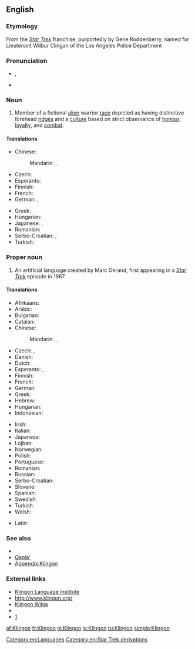 {{also|klingon}}
==English==

===Etymology===
From the ''[[w:Star Trek|Star Trek]]'' franchise, purportedly by Gene Roddenberry, named for Lieutenant Wilbur Clingan of the Los Angeles Police Department

===Pronunciation===
* {{enPR|klĭng'ŏn}}, {{IPA|/ˈklɪŋɒn/|lang=en}}
* {{IPA|/ˈklɪŋɑn/|lang=en}}<!-- cot-caught merger or just US-style IPA? -->

===Noun===
{{en-noun}}

# {{context|countable|lang=en}} Member of a fictional [[alien]] warrior [[race]] depicted as having distinctive forehead [[ridge]]s and a [[culture]] based on strict observance of [[honour]], [[loyalty]], and [[combat]].

====Translations====
{{trans-top|member of an alien warrior race in the Star Trek universe}}
* Chinese:
*: Mandarin: {{apdx-t|cmn|克林貢|sc=Hani}}, {{apdx-t|cmn|克林贡|tr=Kèlíngòng|sc=Hani}}
* Czech: {{t|cs|Klingon|m}}
* Esperanto: {{apdx-t|eo|klingono}}
* Finnish: {{apdx-t|fi|klingon}}
* French: {{apdx-t|fr|Klingon|m}}
* German: {{apdx-t|de|Klingone|m}}, {{apdx-t|de|Klingonin|f}}
{{trans-mid}}
* Greek: {{apdx-t|el|Κλίγκον|n|tr=klíngon}}
* Hungarian: {{t|hu|klingon}}
* Japanese: {{apdx-t|ja|クリンゴン人}}, {{apdx-t|ja|クリンゴンじん|tr=kuringon jin}}
* Romanian: {{apdx-t|ro|klingonian|m}}
* Serbo-Croatian: {{apdx-t|sh|клингонац|m|tr=klingonac|sc=Cyrl}}, {{apdx-t|sh|клингонка|f|tr=klingonka|sc=Cyrl}}
* Turkish: {{apdx-t|tr|Klingon}}
{{trans-bottom}}

===Proper noun===
{{en-proper noun}}

# An artificial language created by Marc Okrand, first appearing in a ''[[w:Star Trek|Star Trek]]'' episode in 1967.

====Translations====
{{trans-top|the language}}
* Afrikaans: {{t+|af|Klingon}}
* Arabic: {{t|ar|كلينغونية|f|tr=klinghūniya|sc=Arab}}
* Bulgarian: {{t|bg|клингонски|m|tr=klingonski|sc=Cyrl}}
* Catalan: {{t|ca|klingon|m}}
* Chinese:
*: Mandarin: {{t|cmn|克林貢語|sc=Hani}}, {{t|cmn|克林贡语|tr=Kèlíngòngyǔ|sc=Hani}}
* Czech: {{t|cs|klingonský|m}}, {{t|cs|klingonština|f}}
* Danish: {{t|da|klingonsk}}
* Dutch: {{t+|nl|Klingon}}
* Esperanto: {{t|eo|klingona lingvo}}, {{t|eo|la klingona}}
* Finnish: {{t+|fi|klingon}}
* French: {{t+|fr|klingon|m}}
* German: {{t+|de|Klingonisch|n}}
* Greek: {{t|el|[[γλώσσα]] [[Κλίγκον]]|f}}
* Hebrew: {{t|he|קלינגונית|f|tr=klingónit}}
* Hungarian: {{t|hu|klingon}}
* Indonesian: {{t|id|bahasa klingon}}
{{trans-mid}}
* Irish: {{t|ga|Tliongáinis|f}}
* Italian: {{t+|it|klingon|m}}
* Japanese: {{t|ja|クリンゴン語|tr=[[クリンゴンご]], kuringongo}}
* Lojban: {{t|jbo|klingon.}}
* Norwegian: {{t|no|klingonsk}}
* Polish: {{t|pl|klingoński|m}}
* Portuguese: {{t|pt|klingon}}
* Romanian: {{t|ro|klingoniană|f}}
* Russian: {{t|ru|клингонский|m|tr=klingonskij|sc=Cyrl}}
* Serbo-Croatian: {{t|sh|клингонски|m|tr=klingonski|sc=Cyrl}}
* Slovene: {{t|sl|klingonski|m}}
* Spanish: {{t|es|klingon|m}}
* Swedish: {{t+|sv|klingonska}}
* Turkish: {{t+|tr|Klingonca}}
* Welsh: {{t|cy|klingon}}
{{trans-bottom}}

{{checktrans-top}}
* Latin: {{t-check|la|klingonski|m}}
{{trans-mid}}
{{trans-bottom}}

===See also===
* {{pedialite}}
* [[Qapla']]
* [[Appendix:Klingon]]

===External links===
* [http://www.kli.org/ Klingon Language Institute]
* [http://www.klingon.org/ http://www.klingon.org/]
* [http://klingon.wikia.com/ Klingon Wikia]
* {{Linguist List|code=tlh}}
* [http://memory-alpha.org/wiki/Klingon]

[[Category:en:Languages]]
[[Category:en:Star Trek derivations]]

[[af:Klingon]]
[[fr:Klingon]]
[[nl:Klingon]]
[[ja:Klingon]]
[[ru:Klingon]]
[[simple:Klingon]]